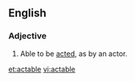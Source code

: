 ==English==
===Adjective===
{{en-adj}}
# Able to be [[acted]], as by an actor.

[[et:actable]]
[[vi:actable]]